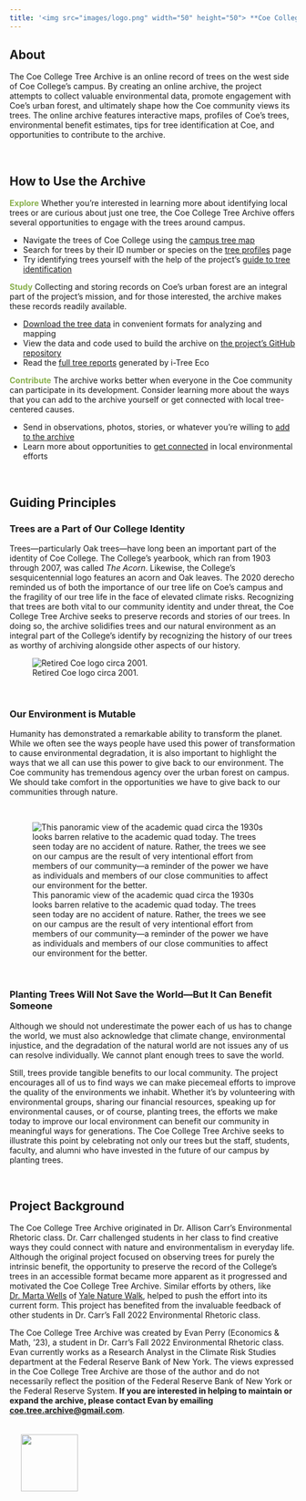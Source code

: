 ```yaml
---
title: '<img src="images/logo.png" width="50" height="50"> **Coe College Tree Archive**'
---
```


## **About**

The Coe College Tree Archive is an online record of trees on the west side of Coe College's campus. By creating an online archive, the project attempts to collect valuable environmental data, promote engagement with Coe's urban forest, and ultimately shape how the Coe community views its trees. The online archive features interactive maps, profiles of Coe's trees, environmental benefit estimates, tips for tree identification at Coe, and opportunities to contribute to the archive.

<br>

## **How to Use the Archive**

[**Explore**]{style="color: #89b04c;"} Whether you're interested in learning more about identifying local trees or are curious about just one tree, the Coe College Tree Archive offers several opportunities to engage with the trees around campus.

-   Navigate the trees of Coe College using the [campus tree map](https://coetreearchive.github.io/tree-map.html)
-   Search for trees by their ID number or species on the [tree profiles](https://coetreearchive.github.io/tree-profiles.html) page
-   Try identifying trees yourself with the help of the project's [guide to tree identification](https://coetreearchive.github.io/identification.html)

[**Study**]{style="color: #89b04c;"} Collecting and storing records on Coe's urban forest are an integral part of the project's mission, and for those interested, the archive makes these records readily available.

-   [Download the tree data](https://coetreearchive.github.io/data.html#download-the-tree-data) in convenient formats for analyzing and mapping
-   View the data and code used to build the archive on [the project's GitHub repository](https://github.com/CoeTreeArchive/CoeTreeArchive.github.io)
-   Read the [full tree reports](https://coetreearchive.github.io/data.html#read-the-full-report) generated by i-Tree Eco

[**Contribute**]{style="color: #89b04c;"} The archive works better when everyone in the Coe community can participate in its development. Consider learning more about the ways that you can add to the archive yourself or get connected with local tree-centered causes.

-   Send in observations, photos, stories, or whatever you're willing to [add to the archive](https://coetreearchive.github.io/contribute.html)
-   Learn more about opportunities to [get connected](https://coetreearchive.github.io/connect.html) in local environmental efforts

<br>

## **Guiding Principles**

### **Trees are a Part of Our College Identity**

Trees---particularly Oak trees---have long been an important part of the identity of Coe College. The College's yearbook, which ran from 1903 through 2007, was called *The Acorn*. Likewise, the College's sesquicentennial logo features an acorn and Oak leaves. The 2020 derecho reminded us of both the importance of our tree life on Coe's campus and the fragility of our tree life in the face of elevated climate risks. Recognizing that trees are both vital to our community identity and under threat, the Coe College Tree Archive seeks to preserve records and stories of our trees. In doing so, the archive solidifies trees and our natural environment as an integral part of the College's identify by recognizing the history of our trees as worthy of archiving alongside other aspects of our history.

![Retired Coe logo circa 2001.](images/home/old_logo.png)

<br>

### **Our Environment is Mutable**

Humanity has demonstrated a remarkable ability to transform the planet. While we often see the ways people have used this power of transformation to cause environmental degradation, it is also important to highlight the ways that we all can use this power to give back to our environment. The Coe community has tremendous agency over the urban forest on campus. We should take comfort in the opportunities we have to give back to our communities through nature.

<br>

::: column-page
![This panoramic view of the academic quad circa the 1930s looks barren relative to the academic quad today. The trees seen today are no accident of nature. Rather, the trees we see on our campus are the result of very intentional effort from members of our community---a reminder of the power we have as individuals and members of our close communities to affect our environment for the better.](images/home/academic_quad.png)
:::

<br>

### **Planting Trees Will Not Save the World---But It Can Benefit Someone**

Although we should not underestimate the power each of us has to change the world, we must also acknowledge that climate change, environmental injustice, and the degradation of the natural world are not issues any of us can resolve individually. We cannot plant enough trees to save the world.

Still, trees provide tangible benefits to our local community. The project encourages all of us to find ways we can make piecemeal efforts to improve the quality of the environments we inhabit. Whether it's by volunteering with environmental groups, sharing our financial resources, speaking up for environmental causes, or of course, planting trees, the efforts we make today to improve our local environment can benefit our community in meaningful ways for generations. The Coe College Tree Archive seeks to illustrate this point by celebrating not only our trees but the staff, students, faculty, and alumni who have invested in the future of our campus by planting trees.

<br>

## **Project Background**

The Coe College Tree Archive originated in Dr. Allison Carr's Environmental Rhetoric class. Dr. Carr challenged students in her class to find creative ways they could connect with nature and environmentalism in everyday life. Although the original project focused on observing trees for purely the intrinsic benefit, the opportunity to preserve the record of the College's trees in an accessible format became more apparent as it progressed and motivated the Coe College Tree Archive. Similar efforts by others, like [Dr. Marta Wells](https://eeb.yale.edu/people/faculty-lecturer/marta-wells) of [Yale Nature Walk](https://naturewalk.yale.edu/about), helped to push the effort into its current form. This project has benefited from the invaluable feedback of other students in Dr. Carr's Fall 2022 Environmental Rhetoric class.

The Coe College Tree Archive was created by Evan Perry (Economics & Math, '23), a student in Dr. Carr's Fall 2022 Environmental Rhetoric class. Evan currently works as a Research Analyst in the Climate Risk Studies department at the Federal Reserve Bank of New York. The views expressed in the Coe College Tree Archive are those of the author and do not necessarily reflect the position of the Federal Reserve Bank of New York or the Federal Reserve System. **If you are interested in helping to maintain or expand the archive, please contact Evan by emailing [coe.tree.archive\@gmail.com](mailto:coe.tree.archive@gmail.com)**.

::: column-margin
<img src="images/home/evan_perry.PNG" align="left" width="100" hspace="20" vspace="20"/>
:::
